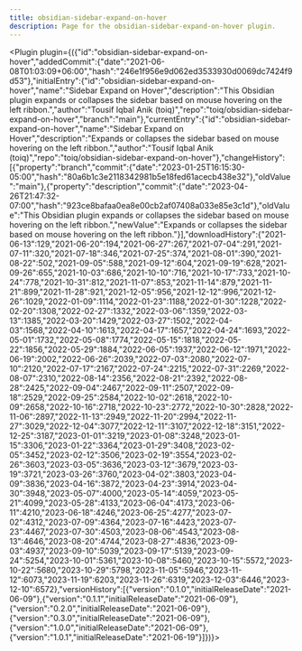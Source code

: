 ---
title: obsidian-sidebar-expand-on-hover
description: Page for the obsidian-sidebar-expand-on-hover plugin.
---


<Plugin plugin={({"id":"obsidian-sidebar-expand-on-hover","addedCommit":{"date":"2021-06-08T01:03:09+06:00","hash":"246e1f956e9d062ed3533930d0069dc7424f9d53"},"initialEntry":{"id":"obsidian-sidebar-expand-on-hover","name":"Sidebar Expand on Hover","description":"This Obsidian plugin expands or collapses the sidebar based on mouse hovering on the left ribbon.","author":"Tousif Iqbal Anik (toiq)","repo":"toiq/obsidian-sidebar-expand-on-hover","branch":"main"},"currentEntry":{"id":"obsidian-sidebar-expand-on-hover","name":"Sidebar Expand on Hover","description":"Expands or collapses the sidebar based on mouse hovering on the left ribbon.","author":"Tousif Iqbal Anik (toiq)","repo":"toiq/obsidian-sidebar-expand-on-hover"},"changeHistory":[{"property":"branch","commit":{"date":"2023-01-25T16:15:30-05:00","hash":"80a6b1c3e2118342981b5e18fed61acecb438e32"},"oldValue":"main"},{"property":"description","commit":{"date":"2023-04-26T21:47:32-07:00","hash":"923ce8bafaa0ea8e00cb2af07408a033e85e3c1d"},"oldValue":"This Obsidian plugin expands or collapses the sidebar based on mouse hovering on the left ribbon.","newValue":"Expands or collapses the sidebar based on mouse hovering on the left ribbon."}],"downloadHistory":{"2021-06-13":129,"2021-06-20":194,"2021-06-27":267,"2021-07-04":291,"2021-07-11":320,"2021-07-18":346,"2021-07-25":374,"2021-08-01":390,"2021-08-22":502,"2021-09-05":588,"2021-09-12":604,"2021-09-19":628,"2021-09-26":655,"2021-10-03":686,"2021-10-10":716,"2021-10-17":733,"2021-10-24":778,"2021-10-31":812,"2021-11-07":853,"2021-11-14":879,"2021-11-21":899,"2021-11-28":921,"2021-12-05":956,"2021-12-12":996,"2021-12-26":1029,"2022-01-09":1114,"2022-01-23":1188,"2022-01-30":1228,"2022-02-20":1308,"2022-02-27":1332,"2022-03-06":1359,"2022-03-13":1385,"2022-03-20":1429,"2022-03-27":1502,"2022-04-03":1568,"2022-04-10":1613,"2022-04-17":1657,"2022-04-24":1693,"2022-05-01":1732,"2022-05-08":1774,"2022-05-15":1818,"2022-05-22":1856,"2022-05-29":1884,"2022-06-05":1937,"2022-06-12":1971,"2022-06-19":2002,"2022-06-26":2039,"2022-07-03":2080,"2022-07-10":2120,"2022-07-17":2167,"2022-07-24":2215,"2022-07-31":2269,"2022-08-07":2310,"2022-08-14":2356,"2022-08-21":2392,"2022-08-28":2425,"2022-09-04":2467,"2022-09-11":2507,"2022-09-18":2529,"2022-09-25":2584,"2022-10-02":2618,"2022-10-09":2658,"2022-10-16":2718,"2022-10-23":2772,"2022-10-30":2828,"2022-11-06":2897,"2022-11-13":2949,"2022-11-20":2994,"2022-11-27":3029,"2022-12-04":3077,"2022-12-11":3107,"2022-12-18":3151,"2022-12-25":3187,"2023-01-01":3219,"2023-01-08":3248,"2023-01-15":3306,"2023-01-22":3364,"2023-01-29":3408,"2023-02-05":3452,"2023-02-12":3506,"2023-02-19":3554,"2023-02-26":3603,"2023-03-05":3636,"2023-03-12":3679,"2023-03-19":3721,"2023-03-26":3760,"2023-04-02":3803,"2023-04-09":3836,"2023-04-16":3872,"2023-04-23":3914,"2023-04-30":3948,"2023-05-07":4000,"2023-05-14":4059,"2023-05-21":4099,"2023-05-28":4133,"2023-06-04":4173,"2023-06-11":4210,"2023-06-18":4246,"2023-06-25":4277,"2023-07-02":4312,"2023-07-09":4364,"2023-07-16":4423,"2023-07-23":4467,"2023-07-30":4503,"2023-08-06":4543,"2023-08-13":4646,"2023-08-20":4744,"2023-08-27":4836,"2023-09-03":4937,"2023-09-10":5039,"2023-09-17":5139,"2023-09-24":5254,"2023-10-01":5361,"2023-10-08":5460,"2023-10-15":5572,"2023-10-22":5680,"2023-10-29":5798,"2023-11-05":5946,"2023-11-12":6073,"2023-11-19":6203,"2023-11-26":6319,"2023-12-03":6446,"2023-12-10":6572},"versionHistory":[{"version":"0.1.0","initialReleaseDate":"2021-06-09"},{"version":"0.1.1","initialReleaseDate":"2021-06-09"},{"version":"0.2.0","initialReleaseDate":"2021-06-09"},{"version":"0.3.0","initialReleaseDate":"2021-06-09"},{"version":"1.0.0","initialReleaseDate":"2021-06-09"},{"version":"1.0.1","initialReleaseDate":"2021-06-19"}]})}></Plugin>